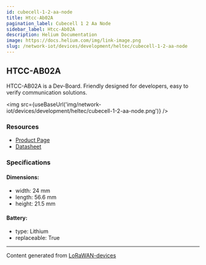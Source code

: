 ```yaml
---
id: cubecell-1-2-aa-node
title: Htcc-Ab02A
pagination_label: Cubecell 1 2 Aa Node
sidebar_label: Htcc-Ab02A
description: Helium Documentation
image: https://docs.helium.com/img/link-image.png
slug: /network-iot/devices/development/heltec/cubecell-1-2-aa-node
---
```



<LegacyContentBanner />

## HTCC-AB02A

HTCC-AB02A is a Dev-Board. Friendly designed for developers, easy to verify communication solutions.

<img src={useBaseUrl('img/network-iot/devices/development/heltec/cubecell-1-2-aa-node.png')} />

### Resources

- [Product Page](https://heltec.org/project/htcc-ab02a/)
- [Datasheet](https://heltec.org/project/htcc-ab02a/#1552557147424-7f1ec-5c652144-e1d6dfc1-348c)

### Specifications

#### Dimensions:

- width: 24 mm
- length: 56.6 mm
- height: 21.5 mm

#### Battery:

- type: Lithium
- replaceable: True

---

Content generated from [LoRaWAN-devices](https://github.com/TheThingsNetwork/lorawan-devices)
